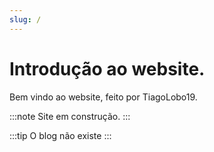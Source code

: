 ```yaml
---
slug: /
---
```


# Introdução ao website.

Bem vindo ao website, feito por TiagoLobo19.

:::note
Site em construção.
:::

:::tip
O blog não existe
:::
